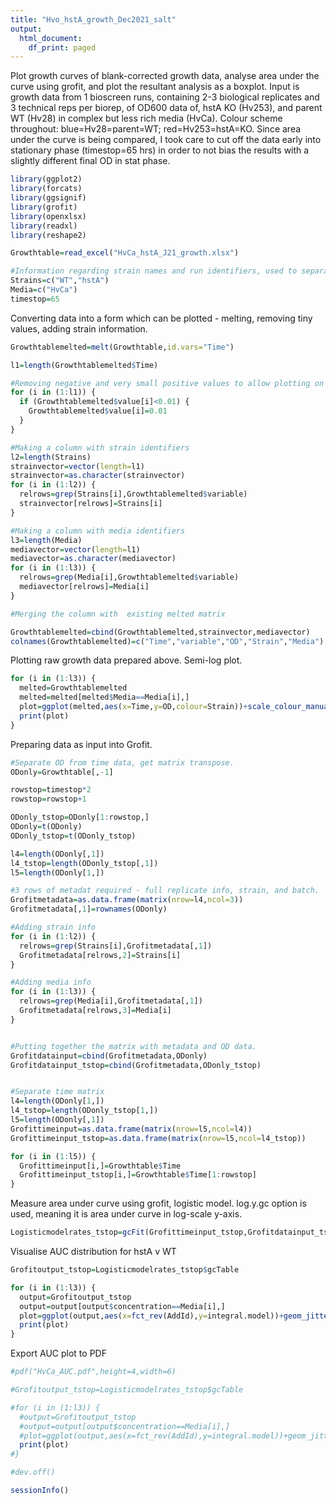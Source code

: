 ---
title: "Hvo_hstA_growth_Dec2021_salt"
output:
  html_document:
    df_print: paged
---

Plot growth curves of blank-corrected growth data, analyse area under the curve using grofit, and plot the resultant analysis as a boxplot.
Input is growth data from 1 bioscreen runs, containing 2-3 biological replicates and 3 technical reps per biorep, of OD600 data of, hstA KO (Hv253), and parent WT (Hv28) in complex but less rich media (HvCa).
Colour scheme throughout: blue=Hv28=parent=WT; red=Hv253=hstA=KO. 
Since area under the curve is being compared, I took care to cut off the data early into stationary phase (timestop=65 hrs) in order to not bias the results with a slightly different final OD in stat phase.


```{r loading,message=FALSE,warning=FALSE}
library(ggplot2)
library(forcats)
library(ggsignif)
library(grofit)
library(openxlsx)
library(readxl)
library(reshape2)

Growthtable=read_excel("HvCa_hstA_J21_growth.xlsx")

#Information regarding strain names and run identifiers, used to separate data as needed.
Strains=c("WT","hstA")
Media=c("HvCa")
timestop=65
```

Converting data into a form which can be plotted - melting, removing tiny values, adding strain information.
```{r growthcurveprocessing}

Growthtablemelted=melt(Growthtable,id.vars="Time")

l1=length(Growthtablemelted$Time)

#Removing negative and very small positive values to allow plotting on log scale.
for (i in (1:l1)) {
  if (Growthtablemelted$value[i]<0.01) {
    Growthtablemelted$value[i]=0.01
  }
}

#Making a column with strain identifiers
l2=length(Strains)
strainvector=vector(length=l1)
strainvector=as.character(strainvector)
for (i in (1:l2)) {
  relrows=grep(Strains[i],Growthtablemelted$variable)
  strainvector[relrows]=Strains[i]
}

#Making a column with media identifiers
l3=length(Media)
mediavector=vector(length=l1)
mediavector=as.character(mediavector)
for (i in (1:l3)) {
  relrows=grep(Media[i],Growthtablemelted$variable)
  mediavector[relrows]=Media[i]
}

#Merging the column with  existing melted matrix

Growthtablemelted=cbind(Growthtablemelted,strainvector,mediavector)
colnames(Growthtablemelted)=c("Time","variable","OD","Strain","Media")
```


Plotting raw growth data prepared above. Semi-log plot.

```{r Curveplotting,warning=FALSE,message=FALSE}
for (i in (1:l3)) {
  melted=Growthtablemelted
  melted=melted[melted$Media==Media[i],]
  plot=ggplot(melted,aes(x=Time,y=OD,colour=Strain))+scale_colour_manual(values=c("red","cadetblue3"))+scale_fill_manual(values=c("red","cadetblue3"))+geom_smooth(se=TRUE,level=0.99,aes(col=Strain,fill=Strain))+theme_bw()+geom_line(size=0.1,alpha=0.35,aes(group=variable))+xlim(c(0,timestop))+scale_y_log10()+ggtitle(paste(Media[i],"OD vs time - semi-log plot",sep=" "))+xlab("Time (hrs.)")+ylab("OD600")+theme(axis.text=element_text(family="sans",size=12,face="bold"),axis.title=element_text(family="sans",size=14,face="bold"))
  print(plot)
}

```

Preparing data as input into Grofit.
```{r grofitsetup}
#Separate OD from time data, get matrix transpose.
ODonly=Growthtable[,-1]

rowstop=timestop*2
rowstop=rowstop+1

ODonly_tstop=ODonly[1:rowstop,]
ODonly=t(ODonly)
ODonly_tstop=t(ODonly_tstop)

l4=length(ODonly[,1])
l4_tstop=length(ODonly_tstop[,1])
l5=length(ODonly[1,])

#3 rows of metadat required - full replicate info, strain, and batch.
Grofitmetadata=as.data.frame(matrix(nrow=l4,ncol=3))
Grofitmetadata[,1]=rownames(ODonly)

#Adding strain info
for (i in (1:l2)) {
  relrows=grep(Strains[i],Grofitmetadata[,1])
  Grofitmetadata[relrows,2]=Strains[i]
}

#Adding media info
for (i in (1:l3)) {
  relrows=grep(Media[i],Grofitmetadata[,1])
  Grofitmetadata[relrows,3]=Media[i]
}


#Putting together the matrix with metadata and OD data.
Grofitdatainput=cbind(Grofitmetadata,ODonly)
Grofitdatainput_tstop=cbind(Grofitmetadata,ODonly_tstop)


#Separate time matrix
l4=length(ODonly[1,])
l4_tstop=length(ODonly_tstop[1,])
l5=length(ODonly[,1])
Grofittimeinput=as.data.frame(matrix(nrow=l5,ncol=l4))
Grofittimeinput_tstop=as.data.frame(matrix(nrow=l5,ncol=l4_tstop))

for (i in (1:l5)) {
  Grofittimeinput[i,]=Growthtable$Time
  Grofittimeinput_tstop[i,]=Growthtable$Time[1:rowstop]
}
```

Measure area under curve using grofit, logistic model. log.y.gc option is used, meaning it is area  under curve in log-scale y-axis.
```{r Grofit}
Logisticmodelrates_tstop=gcFit(Grofittimeinput_tstop,Grofitdatainput_tstop,grofit.control(interactive=FALSE,log.y.gc = TRUE,model.type="logistic",suppress.messages=TRUE))
```

Visualise AUC distribution for hstA v WT
```{r Boxplot}
Grofitoutput_tstop=Logisticmodelrates_tstop$gcTable

for (i in (1:l3)) {
  output=Grofitoutput_tstop
  output=output[output$concentration==Media[i],]
  plot=ggplot(output,aes(x=fct_rev(AddId),y=integral.model))+geom_jitter(width=0.2,aes(color=AddId))+stat_summary(fun=median,geom="crossbar",alpha=0.3,width=0.5,aes(color=AddId))+scale_color_manual(values=c("red","cadetblue3"))+geom_signif(data=output,comparisons = list(c("hstA","WT")),test="t.test",map_signif_level=TRUE)+ggtitle(paste(Media[i],"Area under semi-log curve vs genotype",sep=" ")) + theme_bw()+xlab("Strain")+ylab("Area under the curve") + theme(axis.text=element_text(family="sans",size=12,face="bold"),axis.title=element_text(family="sans",size=14,face="bold"))
  print(plot)
}
```
Export AUC plot to PDF

```{r dotplot_pdf,error=FALSE,message=FALSE}
#pdf("HvCa_AUC.pdf",height=4,width=6)

#Grofitoutput_tstop=Logisticmodelrates_tstop$gcTable

#for (i in (1:l3)) {
  #output=Grofitoutput_tstop
  #output=output[output$concentration==Media[i],]
  #plot=ggplot(output,aes(x=fct_rev(AddId),y=integral.model))+geom_jitter(width=0.2,aes(color=AddId))+stat_summary(fun=median,geom="crossbar",alpha=0.3,width=0.5,aes(color=AddId))+scale_color_manual(values=c("red","cadetblue3"))+geom_signif(data=output,comparisons = list(c("hstA","WT")),test="t.test",map_signif_level=TRUE)+ggtitle(paste(Media[i],"Area under semi-log curve vs genotype",sep=" ")) + theme_bw()+xlab("Strain")+ylab("Area under the curve") + theme(axis.text=element_text(family="sans",size=12,face="bold"),axis.title=element_text(family="sans",size=14,face="bold"))
  print(plot)
#}

#dev.off()
```

```{r sessioninfo}
sessionInfo()
```